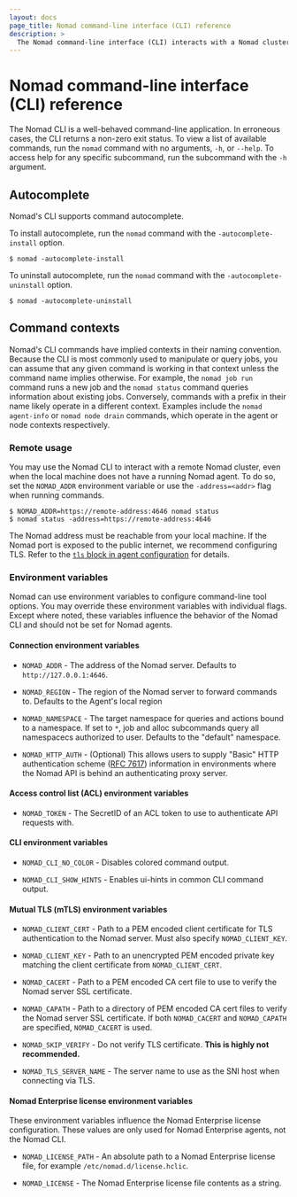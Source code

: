 ```yaml
---
layout: docs
page_title: Nomad command-line interface (CLI) reference
description: >
  The Nomad command-line interface (CLI) interacts with a Nomad cluster. This page contains reference information on how to install CLI autocomplete, configure remote usage, and specify CLI options. Review connection, access control list (ACL), mutual TLS (mTLS), and license environment variables.
---
```


# Nomad command-line interface (CLI) reference

The Nomad CLI is a well-behaved command-line application. In erroneous cases,
the CLI returns a non-zero exit status. To view a list of available commands,
run the `nomad` command with no arguments, `-h`, or `--help`. To access help for
any specific subcommand, run the subcommand with the `-h` argument.

## Autocomplete

Nomad's CLI supports command autocomplete.

To install autocomplete, run the `nomad` command with the
`-autocomplete-install` option.

```shell-session
$ nomad -autocomplete-install
```

To uninstall autocomplete, run the `nomad` command with the
`-autocomplete-uninstall` option.

```shell-session
$ nomad -autocomplete-uninstall
```

## Command contexts

Nomad's CLI commands have implied contexts in their naming convention. Because
the CLI is most commonly used to manipulate or query jobs, you can assume that
any given command is working in that context unless the command name implies
otherwise. For example, the `nomad job run` command runs a new job and the `nomad status` command queries information about existing jobs. Conversely,
commands with a prefix in their name likely operate in a different context.
Examples include the `nomad agent-info` or `nomad node drain` commands,
which operate in the agent or node contexts respectively.

### Remote usage

You may use the Nomad CLI to interact with a remote Nomad cluster, even when the
local machine does not have a running Nomad agent. To do so, set the
`NOMAD_ADDR` environment variable or use the `-address=<addr>` flag when running
commands.

```shell-session
$ NOMAD_ADDR=https://remote-address:4646 nomad status
$ nomad status -address=https://remote-address:4646
```

The Nomad address must be reachable from your local machine. If the Nomad
port is exposed to the public internet, we recommend configuring TLS. Refer to
the [`tls` block in agent configuration] for details.

### Environment variables

Nomad can use environment variables to configure command-line tool options. You
may override these environment variables with individual flags. Except where
noted, these variables influence the behavior of the Nomad CLI and should not be
set for Nomad agents.

#### Connection environment variables

- `NOMAD_ADDR` - The address of the Nomad server. Defaults to
  `http://127.0.0.1:4646`.

- `NOMAD_REGION` - The region of the Nomad server to forward commands to.
  Defaults to the Agent's local region

- `NOMAD_NAMESPACE` - The target namespace for queries and actions bound to a
  namespace. If set to `*`, job and alloc subcommands query all namespacecs
  authorized to user. Defaults to the "default" namespace.

- `NOMAD_HTTP_AUTH` - (Optional) This allows users to supply "Basic" HTTP
  authentication scheme ([RFC 7617](https://tools.ietf.org/html/rfc7617))
  information in environments where the Nomad API is behind an authenticating
  proxy server.

#### Access control list (ACL) environment variables

- `NOMAD_TOKEN` - The SecretID of an ACL token to use to authenticate API
  requests with.

#### CLI environment variables

- `NOMAD_CLI_NO_COLOR` - Disables colored command output.

- `NOMAD_CLI_SHOW_HINTS` - Enables ui-hints in common CLI command output.

#### Mutual TLS (mTLS) environment variables

- `NOMAD_CLIENT_CERT` - Path to a PEM encoded client certificate for TLS
  authentication to the Nomad server. Must also specify `NOMAD_CLIENT_KEY`.

- `NOMAD_CLIENT_KEY` - Path to an unencrypted PEM encoded private key matching
  the client certificate from `NOMAD_CLIENT_CERT`.

- `NOMAD_CACERT` - Path to a PEM encoded CA cert file to use to verify the
  Nomad server SSL certificate.

- `NOMAD_CAPATH` - Path to a directory of PEM encoded CA cert files to verify
  the Nomad server SSL certificate. If both `NOMAD_CACERT` and `NOMAD_CAPATH`
  are specified, `NOMAD_CACERT` is used.

- `NOMAD_SKIP_VERIFY` - Do not verify TLS certificate. **This is highly not
  recommended.**

- `NOMAD_TLS_SERVER_NAME` - The server name to use as the SNI host when
  connecting via TLS.

#### Nomad Enterprise license environment variables

These environment variables influence the Nomad Enterprise license
configuration. These values are only used for Nomad Enterprise agents, not the
Nomad CLI.

- `NOMAD_LICENSE_PATH` - An absolute path to a Nomad Enterprise license file,
  for example `/etc/nomad.d/license.hclic`.

- `NOMAD_LICENSE` - The Nomad Enterprise license file contents as a string.


[`tls` block in agent configuration]: /nomad/docs/configuration/tls
